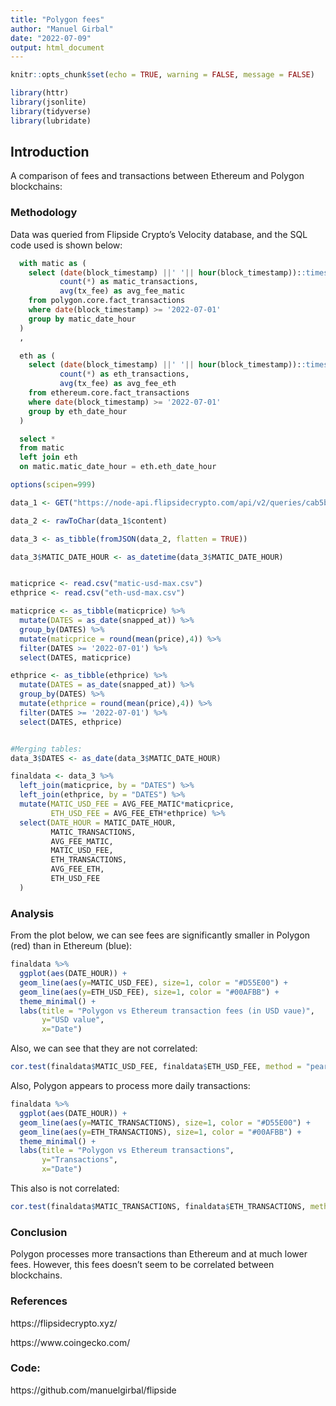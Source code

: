 ```yaml
---
title: "Polygon fees"
author: "Manuel Girbal"
date: "2022-07-09"
output: html_document
---
```


```r
knitr::opts_chunk$set(echo = TRUE, warning = FALSE, message = FALSE)

library(httr)
library(jsonlite)
library(tidyverse)
library(lubridate)
```

## Introduction

A comparison of fees and transactions between Ethereum and Polygon blockchains:


### Methodology
Data was queried from Flipside Crypto's Velocity database, and the SQL code used is shown below: 

```sql
  with matic as (
    select (date(block_timestamp) ||' '|| hour(block_timestamp))::timestamp as matic_date_hour,
           count(*) as matic_transactions,
           avg(tx_fee) as avg_fee_matic
    from polygon.core.fact_transactions
    where date(block_timestamp) >= '2022-07-01'
    group by matic_date_hour
  )
  ,

  eth as (
    select (date(block_timestamp) ||' '|| hour(block_timestamp))::timestamp as eth_date_hour,
           count(*) as eth_transactions,
           avg(tx_fee) as avg_fee_eth
    from ethereum.core.fact_transactions
    where date(block_timestamp) >= '2022-07-01'
    group by eth_date_hour
  )

  select *
  from matic
  left join eth
  on matic.matic_date_hour = eth.eth_date_hour
```

```r
options(scipen=999)

data_1 <- GET("https://node-api.flipsidecrypto.com/api/v2/queries/cab5b462-052f-4409-97ab-10e63ab320f9/data/latest")

data_2 <- rawToChar(data_1$content)

data_3 <- as_tibble(fromJSON(data_2, flatten = TRUE))

data_3$MATIC_DATE_HOUR <- as_datetime(data_3$MATIC_DATE_HOUR)


maticprice <- read.csv("matic-usd-max.csv")
ethprice <- read.csv("eth-usd-max.csv")

maticprice <- as_tibble(maticprice) %>%
  mutate(DATES = as_date(snapped_at)) %>% 
  group_by(DATES) %>% 
  mutate(maticprice = round(mean(price),4)) %>% 
  filter(DATES >= '2022-07-01') %>% 
  select(DATES, maticprice)

ethprice <- as_tibble(ethprice) %>%
  mutate(DATES = as_date(snapped_at)) %>% 
  group_by(DATES) %>% 
  mutate(ethprice = round(mean(price),4)) %>% 
  filter(DATES >= '2022-07-01') %>% 
  select(DATES, ethprice)            


#Merging tables:
data_3$DATES <- as_date(data_3$MATIC_DATE_HOUR)

finaldata <- data_3 %>%
  left_join(maticprice, by = "DATES") %>% 
  left_join(ethprice, by = "DATES") %>% 
  mutate(MATIC_USD_FEE = AVG_FEE_MATIC*maticprice,
         ETH_USD_FEE = AVG_FEE_ETH*ethprice) %>% 
  select(DATE_HOUR = MATIC_DATE_HOUR,
         MATIC_TRANSACTIONS,
         AVG_FEE_MATIC,
         MATIC_USD_FEE,
         ETH_TRANSACTIONS,
         AVG_FEE_ETH,
         ETH_USD_FEE
  )
```


### Analysis
From the plot below, we can see fees are significantly smaller in Polygon (red) than in Ethereum (blue):

```r
finaldata %>%
  ggplot(aes(DATE_HOUR)) +
  geom_line(aes(y=MATIC_USD_FEE), size=1, color = "#D55E00") +
  geom_line(aes(y=ETH_USD_FEE), size=1, color = "#00AFBB") +
  theme_minimal() +
  labs(title = "Polygon vs Ethereum transaction fees (in USD vaue)",
       y="USD value",
       x="Date")
```

Also, we can see that they are not correlated:

```r
cor.test(finaldata$MATIC_USD_FEE, finaldata$ETH_USD_FEE, method = "pearson")
```


Also, Polygon appears to process more daily transactions:
```r
finaldata %>%
  ggplot(aes(DATE_HOUR)) +
  geom_line(aes(y=MATIC_TRANSACTIONS), size=1, color = "#D55E00") +
  geom_line(aes(y=ETH_TRANSACTIONS), size=1, color = "#00AFBB") +
  theme_minimal() +
  labs(title = "Polygon vs Ethereum transactions",
       y="Transactions",
       x="Date")
```

This also is not correlated:

```r
cor.test(finaldata$MATIC_TRANSACTIONS, finaldata$ETH_TRANSACTIONS, method = "pearson")
```


### Conclusion
Polygon processes more transactions than Ethereum and at much lower fees. However, this fees doesn't seem to be correlated between blockchains.


### References
https://flipsidecrypto.xyz/

https://www.coingecko.com/


### Code: 

https://github.com/manuelgirbal/flipside 

